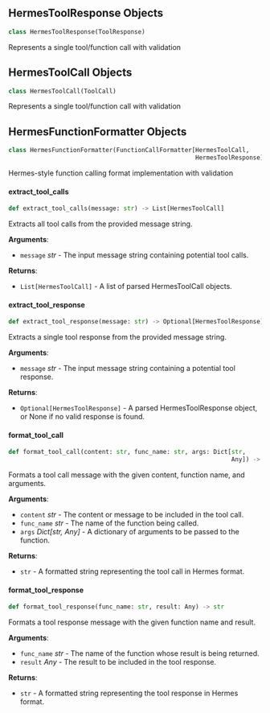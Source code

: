 <a id="camel.messages.conversion.sharegpt.hermes.hermes_function_formatter"></a>

<a id="camel.messages.conversion.sharegpt.hermes.hermes_function_formatter.HermesToolResponse"></a>

## HermesToolResponse Objects

```python
class HermesToolResponse(ToolResponse)
```

Represents a single tool/function call with validation

<a id="camel.messages.conversion.sharegpt.hermes.hermes_function_formatter.HermesToolCall"></a>

## HermesToolCall Objects

```python
class HermesToolCall(ToolCall)
```

Represents a single tool/function call with validation

<a id="camel.messages.conversion.sharegpt.hermes.hermes_function_formatter.HermesFunctionFormatter"></a>

## HermesFunctionFormatter Objects

```python
class HermesFunctionFormatter(FunctionCallFormatter[HermesToolCall,
                                                    HermesToolResponse])
```

Hermes-style function calling format implementation with validation

<a id="camel.messages.conversion.sharegpt.hermes.hermes_function_formatter.HermesFunctionFormatter.extract_tool_calls"></a>

#### extract\_tool\_calls

```python
def extract_tool_calls(message: str) -> List[HermesToolCall]
```

Extracts all tool calls from the provided message string.

**Arguments**:

- `message` _str_ - The input message string containing potential tool
  calls.
  

**Returns**:

- `List[HermesToolCall]` - A list of parsed HermesToolCall objects.

<a id="camel.messages.conversion.sharegpt.hermes.hermes_function_formatter.HermesFunctionFormatter.extract_tool_response"></a>

#### extract\_tool\_response

```python
def extract_tool_response(message: str) -> Optional[HermesToolResponse]
```

Extracts a single tool response from the provided message string.

**Arguments**:

- `message` _str_ - The input message string containing a potential
  tool response.
  

**Returns**:

- `Optional[HermesToolResponse]` - A parsed HermesToolResponse object,
  or None if no valid response is found.

<a id="camel.messages.conversion.sharegpt.hermes.hermes_function_formatter.HermesFunctionFormatter.format_tool_call"></a>

#### format\_tool\_call

```python
def format_tool_call(content: str, func_name: str, args: Dict[str,
                                                              Any]) -> str
```

Formats a tool call message with the given content, function name,
and arguments.

**Arguments**:

- `content` _str_ - The content or message to be included in the tool
  call.
- `func_name` _str_ - The name of the function being called.
- `args` _Dict[str, Any]_ - A dictionary of arguments to be passed to
  the function.
  

**Returns**:

- `str` - A formatted string representing the tool call in Hermes
  format.

<a id="camel.messages.conversion.sharegpt.hermes.hermes_function_formatter.HermesFunctionFormatter.format_tool_response"></a>

#### format\_tool\_response

```python
def format_tool_response(func_name: str, result: Any) -> str
```

Formats a tool response message with the given function name and
result.

**Arguments**:

- `func_name` _str_ - The name of the function whose result is being
  returned.
- `result` _Any_ - The result to be included in the tool response.
  

**Returns**:

- `str` - A formatted string representing the tool response in Hermes
  format.

